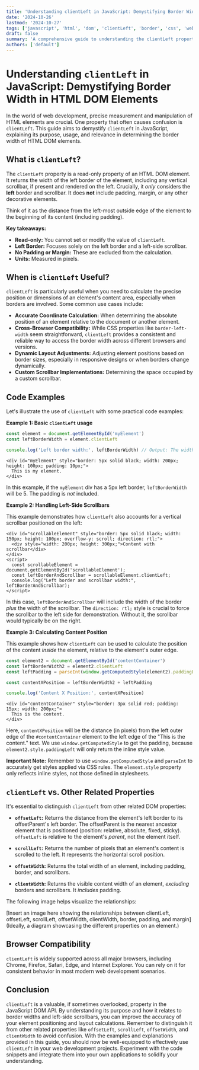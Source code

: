 ```yaml
---
title: 'Understanding clientLeft in JavaScript: Demystifying Border Width in HTML DOM Elements'
date: '2024-10-26'
lastmod: '2024-10-27'
tags: ['javascript', 'html', 'dom', 'clientLeft', 'border', 'css', 'web-development']
draft: false
summary: 'A comprehensive guide to understanding the clientLeft property in JavaScript and how it relates to the border width of HTML DOM elements. Learn with practical examples and clear explanations.'
authors: ['default']
---
```


# Understanding `clientLeft` in JavaScript: Demystifying Border Width in HTML DOM Elements

In the world of web development, precise measurement and manipulation of HTML elements are crucial. One property that often causes confusion is `clientLeft`. This guide aims to demystify `clientLeft` in JavaScript, explaining its purpose, usage, and relevance in determining the border width of HTML DOM elements.

## What is `clientLeft`?

The `clientLeft` property is a read-only property of an HTML DOM element. It returns the width of the left border of the element, including any vertical scrollbar, if present and rendered on the left. Crucially, it _only_ considers the **left** border and scrollbar. It does **not** include padding, margin, or any other decorative elements.

Think of it as the distance from the left-most outside edge of the element to the beginning of its content (including padding).

**Key takeaways:**

- **Read-only:** You cannot set or modify the value of `clientLeft`.
- **Left Border:** Focuses solely on the left border and a left-side scrollbar.
- **No Padding or Margin:** These are excluded from the calculation.
- **Units:** Measured in pixels.

## When is `clientLeft` Useful?

`clientLeft` is particularly useful when you need to calculate the precise position or dimensions of an element's content area, especially when borders are involved. Some common use cases include:

- **Accurate Coordinate Calculation:** When determining the absolute position of an element relative to the document or another element.
- **Cross-Browser Compatibility:** While CSS properties like `border-left-width` seem straightforward, `clientLeft` provides a consistent and reliable way to access the border width across different browsers and versions.
- **Dynamic Layout Adjustments:** Adjusting element positions based on border sizes, especially in responsive designs or when borders change dynamically.
- **Custom Scrollbar Implementations:** Determining the space occupied by a custom scrollbar.

## Code Examples

Let's illustrate the use of `clientLeft` with some practical code examples:

**Example 1: Basic `clientLeft` usage**

```javascript
const element = document.getElementById('myElement')
const leftBorderWidth = element.clientLeft

console.log('Left border width:', leftBorderWidth) // Output: The width of the left border in pixels
```

```plaintext
<div id="myElement" style="border: 5px solid black; width: 200px; height: 100px; padding: 10px;">
  This is my element.
</div>
```

In this example, if the `myElement` div has a 5px left border, `leftBorderWidth` will be 5. The padding is _not_ included.

**Example 2: Handling Left-Side Scrollbars**

This example demonstrates how `clientLeft` also accounts for a vertical scrollbar positioned on the left:

```plaintext
<div id="scrollableElement" style="border: 5px solid black; width: 150px; height: 100px; overflow-y: scroll; direction: rtl;">
  <div style="width: 200px; height: 300px;">Content with scrollbar</div>
</div>
<script>
  const scrollableElement = document.getElementById('scrollableElement');
  const leftBorderAndScrollbar = scrollableElement.clientLeft;
  console.log("Left border and scrollbar width:", leftBorderAndScrollbar);
</script>
```

In this case, `leftBorderAndScrollbar` will include the width of the border _plus_ the width of the scrollbar. The `direction: rtl;` style is crucial to force the scrollbar to the left side for demonstration. Without it, the scrollbar would typically be on the right.

**Example 3: Calculating Content Position**

This example shows how `clientLeft` can be used to calculate the position of the content _inside_ the element, relative to the element's outer edge.

```javascript
const element2 = document.getElementById('contentContainer')
const leftBorderWidth2 = element2.clientLeft
const leftPadding = parseInt(window.getComputedStyle(element2).paddingLeft) //padding must be converted to an int.

const contentXPosition = leftBorderWidth2 + leftPadding

console.log('Content X Position:', contentXPosition)
```

```plaintext
<div id="contentContainer" style="border: 3px solid red; padding: 15px; width: 200px;">
  This is the content.
</div>
```

Here, `contentXPosition` will be the distance (in pixels) from the left outer edge of the `#contentContainer` element to the left edge of the "This is the content." text. We use `window.getComputedStyle` to get the padding, because `element2.style.paddingLeft` will only return the inline style value.

**Important Note:** Remember to use `window.getComputedStyle` and `parseInt` to accurately get styles applied via CSS rules. The `element.style` property only reflects inline styles, not those defined in stylesheets.

## `clientLeft` vs. Other Related Properties

It's essential to distinguish `clientLeft` from other related DOM properties:

- **`offsetLeft`:** Returns the distance from the element's left border to its offsetParent's left border. The offsetParent is the nearest ancestor element that is positioned (position: relative, absolute, fixed, sticky). `offsetLeft` is relative to the element's _parent_, not the element itself.

- **`scrollLeft`:** Returns the number of pixels that an element's content is scrolled to the left. It represents the horizontal scroll position.

- **`offsetWidth`:** Returns the total width of an element, including padding, border, and scrollbars.

- **`clientWidth`:** Returns the visible content width of an element, _excluding_ borders and scrollbars. It _includes_ padding.

The following image helps visualize the relationships:

[Insert an image here showing the relationships between clientLeft, offsetLeft, scrollLeft, offsetWidth, clientWidth, border, padding, and margin] (Ideally, a diagram showcasing the different properties on an element.)

## Browser Compatibility

`clientLeft` is widely supported across all major browsers, including Chrome, Firefox, Safari, Edge, and Internet Explorer. You can rely on it for consistent behavior in most modern web development scenarios.

## Conclusion

`clientLeft` is a valuable, if sometimes overlooked, property in the JavaScript DOM API. By understanding its purpose and how it relates to border widths and left-side scrollbars, you can improve the accuracy of your element positioning and layout calculations. Remember to distinguish it from other related properties like `offsetLeft`, `scrollLeft`, `offsetWidth`, and `clientWidth` to avoid confusion. With the examples and explanations provided in this guide, you should now be well-equipped to effectively use `clientLeft` in your web development projects. Experiment with the code snippets and integrate them into your own applications to solidify your understanding.
